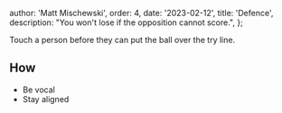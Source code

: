 
  author: 'Matt Mischewski',
  order: 4,
  date: '2023-02-12',
  title: 'Defence',
  description: "You won't lose if the opposition cannot score.",
};


Touch a person before they can put the ball over the try line.

## How

- Be vocal
- Stay aligned
